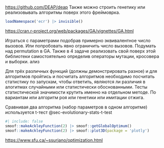 
<https://github.com/DEAP/deap> Также можно строить генетику или реализовывать алгоритмы поверх этого фреймоврка.

```r
loadNamespace('ecr') |> invisible()
```

<https://cran.r-project.org/web/packages/GA/vignettes/GA.html>

Играться с параметрами подобрав примерно эквивалентное число вызовов. Или попробовать явно ограничить число вызовов. Подумать над permutation в GA. Также в 4 задаче реализовать свой поверх этой библиотеки самостоятельно определив операторы мутации, кросовера и выборки.
ализ

Для трёх различных функций (должны демонстрировать разное) и для алгоритмов пройтись и посчитать алгоритмов необходимо посчитать статистику по запускам, чтобы ответить, являются ли различия в алогитмах случайными или статистически обоснованными. Тесты статистической значимости крутить именно на отдельном методе. По вариантам или алгоритм роя или генетики или имитации отжига.

Сравнивая два алгоритма (набор параметров в одном алгоритме) используется t-тест @sec-evolutionary-stats-t-test

```r
#| include: false
smoof::makeAckleyFunction(2) |> smoof::getGlobalOptimum()
smoof::makeAckleyFunction(2) |> smoof::plot3D(package = 'plotly')
```

<https://www.sfu.ca/~ssurjano/optimization.html>
